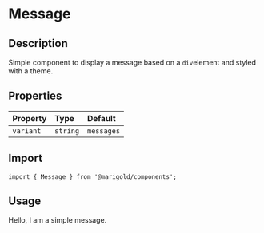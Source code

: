
<Meta title="Components/Content/Message" />

# Message

## Description

Simple component to display a message based on a `div`element and styled with a theme.

## Properties

| Property  | Type     | Default    |
| :-------- | :------- | :--------- |
| `variant` | `string` | `messages` |

## Import

```tsx
import { Message } from '@marigold/components';
```

## Usage

<Preview>
  <Story name="Message">
    <Message>Hello, I am a simple message.</Message>
  </Story>
</Preview>
